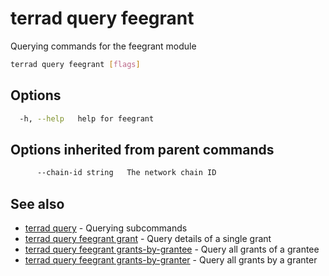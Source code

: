 # terrad query feegrant

Querying commands for the feegrant module

```sh Terrad
terrad query feegrant [flags]
```

## Options

```sh Terrad
  -h, --help   help for feegrant
```

## Options inherited from parent commands

```sh Terrad
      --chain-id string   The network chain ID
```

## See also

* [terrad query](terrad_query.mdx)	 - Querying subcommands
* [terrad query feegrant grant](terrad_query_feegrant_grant.mdx)	 - Query details of a single grant
* [terrad query feegrant grants-by-grantee](terrad_query_feegrant_grants-by-grantee.mdx)	 - Query all grants of a grantee
* [terrad query feegrant grants-by-granter](terrad_query_feegrant_grants-by-granter.mdx)	 - Query all grants by a granter


